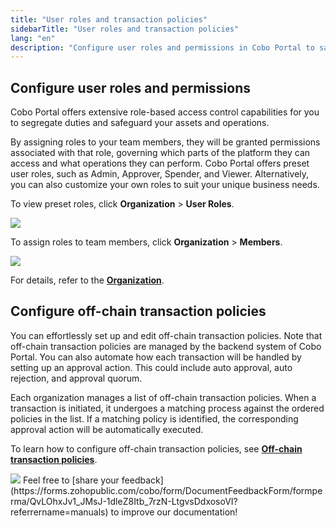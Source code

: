 ```yaml
---
title: "User roles and transaction policies"
sidebarTitle: "User roles and transaction policies"
lang: "en"
description: "Configure user roles and permissions in Cobo Portal to safeguard your assets and operations."
---
```


## Configure user roles and permissions

Cobo Portal offers extensive role-based access control capabilities for you to segregate duties and safeguard your assets and operations.

By assigning roles to your team members, they will be granted permissions associated with that role, governing which parts of the platform they can access and what operations they can perform. Cobo Portal offers preset user roles, such as Admin, Approver, Spender, and Viewer. Alternatively, you can also customize your own roles to suit your unique business needs.

To view preset roles, click **Organization** > **User Roles**.

<img src="/en/images/mpc-wallet/user-roles.png" className="screenshot_nav_bar"/>

To assign roles to team members, click **Organization** > **Members**.

<img src="/en/images/mpc-wallet/member.png" className="screenshot_nav_bar"/>

For details, refer to the [**Organization**](/en/portal/organization/introduction).


## Configure off-chain transaction policies

You can effortlessly set up and edit off-chain transaction policies. Note that off-chain transaction policies are managed by the backend system of Cobo Portal. You can also automate how each transaction will be handled by setting up an approval action. This could include auto approval, auto rejection, and approval quorum.

Each organization manages a list of off-chain transaction policies. When a transaction is initiated, it undergoes a matching process against the ordered policies in the list. If a matching policy is identified, the corresponding approval action will be automatically executed.


To learn how to configure off-chain transaction policies, see [**Off-chain transaction policies**](/en/portal/risk-controls/off-chain-tx-set-transfer).

<img src="/en/images/mpc-wallet/transaction-policies.png" className="screenshot_nav_bar"/>
<Tip>Feel free to [share your feedback](https://forms.zohopublic.com/cobo/form/DocumentFeedbackForm/formperma/QvLOhxJv1_JMsJ-1dleZ8Itb_7rzN-LtgvsDdxosoVI?referrername=manuals) to improve our documentation!</Tip>